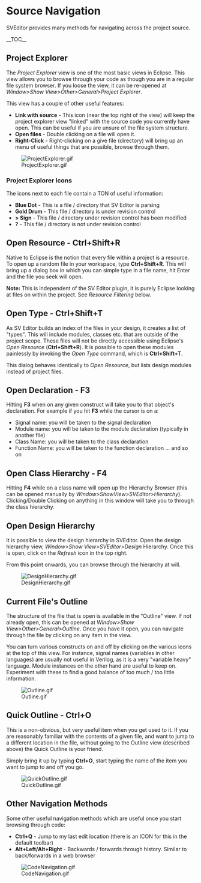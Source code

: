 = Source Navigation =

SVEditor provides many methods for navigating across the project source.

__TOC__

== Project Explorer ==

The ''Project Explorer'' view is one of the most basic views in Eclipse.  This view allows you to browse through your code as though you are in a regular file system browser.  If you loose the view, it can be re-opened at ''Window>Show View>Other>General>Project Explorer''.

This view has a couple of other useful features:
* '''Link with source''' - This icon (near the top right of the view) will keep the project explorer view "linked" with the source code you currently have open.  This can be useful if you are unsure of the file system structure.
* '''Open files''' - Double clicking on a file will open it.
* '''Right-Click''' - Right-clicking on a give file (directory) will bring up an menu of useful things that are possible, browse through them.

[[Image:ProjectExplorer.gif]]

=== Project Explorer Icons ===

The icons next to each file contain a TON of useful information:

* '''Blue Dot''' - This is a file / directory that SV Editor is parsing
* '''Gold Drum''' - This file / directory is under revision control
* ''' > Sign ''' - This file / directory under revision control has been modified
* ''' ? ''' - This file / directory is not under revision control  

== Open Resource - Ctrl+Shift+R ==

Native to Eclipse is the notion that every file within a project is a resource.  To open up a random file in your workspace, type '''Ctrl+Shift+R'''.  This will bring up a dialog box in which you can simple type in a file name, hit Enter and the file you seek will open.

'''Note:''' This is independent of the SV Editor plugin, it is purely Eclipse looking at files on within the project.  See ''Resource Filtering'' below.

== Open Type - Ctrl+Shift+T ==

As SV Editor builds an index of the files in your design, it creates a list of "types".  This will include modules, classes etc. that are outside of the project scope.  These files will not be directly accessible using Eclipse's ''Open Resource'' ('''Ctrl+Shift+R''').  It is possible to open these modules painlessly by invoking the ''Open Type'' command, which is '''Ctrl+Shift+T'''.  

This dialog behaves identically to ''Open Resource'', but lists design modules instead of project files.

== Open Declaration - F3 ==

Hitting '''F3''' when on any given construct will take you to that object's declaration.  For example if you hit '''F3''' while the cursor is on a:
* Signal name: you will be taken to the signal declaration
* Module name: you will be taken to the module declaration (typically in another file)
* Class Name: you will be taken to the class declaration
* Function Name: you will be taken to the function declaration ... and so on

== Open Class Hierarchy - F4 ==

Hitting '''F4''' while on a class name will open up the Hierarchy Browser (this can be opened manually by ''Window>ShowView>SVEditor>Hierarchy'').  Clicking/Double Clicking on anything in this window will take you to through the class hierarchy.

== Open Design Hierarchy ==

It is possible to view the design hierarchy in SVEditor.  Open the design hierarchy view, ''Window>Show View>SVEditor>Design'' Hierarchy.  Once this is open, click on the ''Refresh'' icon in the top right.

From this point onwards, you can browse through the hierarchy at will.

[[Image:DesignHierarchy.gif]]


== Current File's Outline ==

The structure of the file that is open is available in the "Outline" view.  If not already open, this can be opened at ''Window>Show View>Other>General>Outline''.  Once you have it open, you can navigate through the file by clicking on any item in the view. 

You can turn various constructs on and off by clicking on the various icons at the top of this view.  For instance, signal names (variables in other languages) are usually not useful in Verilog, as it is a very "variable heavy" language.  Module instances on the other hand are useful to keep on.  Experiment with these to find a good balance of too much / too little information.

[[Image:Outline.gif]]

== Quick Outline - Ctrl+O ==

This is a non-obvious, but very useful item when you get used to it.  If you are reasonably familiar with the contents of a given file, and want to jump to a different location in the file, without going to the Outline view (described above) the Quick Outline is your friend.

Simply bring it up by typing '''Ctrl+O''', start typing the name of the item you want to jump to and off you go.

[[Image:QuickOutline.gif]]

== Other Navigation Methods ==

Some other useful navigation methods which are useful once you start browsing through code:
* '''Ctrl+Q''' - Jump to my last edit location (there is an ICON for this in the default toolbar)
* '''Alt+Left/Alt+Right''' - Backwards / forwards through history.  Similar to back/forwards in a web browser

[[Image:CodeNavigation.gif]]

